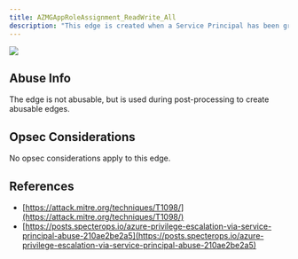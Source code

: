 ---
title: AZMGAppRoleAssignment_ReadWrite_All
description: "This edge is created when a Service Principal has been granted the AppRoleAssignment.ReadWrite.All edge."
---

<img src="/assets/enterprise-AND-community-edition-pill-tag.svg"/> 


## Abuse Info

The edge is not abusable, but is used during post-processing to create abusable edges.

## Opsec Considerations

No opsec considerations apply to this edge.

## References

* [https://attack.mitre.org/techniques/T1098/](https://attack.mitre.org/techniques/T1098/)
* [https://posts.specterops.io/azure-privilege-escalation-via-service-principal-abuse-210ae2be2a5](https://posts.specterops.io/azure-privilege-escalation-via-service-principal-abuse-210ae2be2a5)
